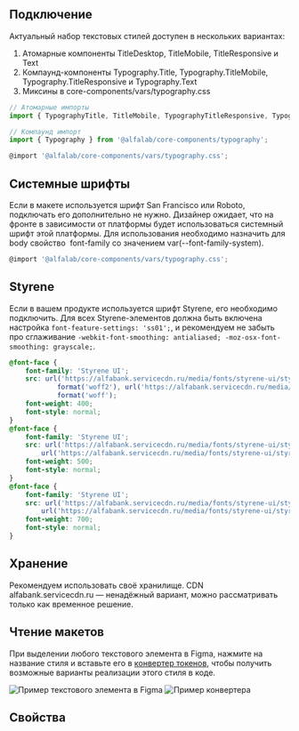 
## Подключение

Актуальный набор текстовых стилей доступен в нескольких вариантах:

1. Атомарные компоненты TitleDesktop, TitleMobile, TitleResponsive и Text
2. Компаунд-компоненты Typography.Title, Typography.TitleMobile, Typography.TitleResponsive и Typography.Text
3. Миксины в core-components/vars/typography.css

```jsx
// Атомарные импорты
import { TypographyTitle, TitleMobile, TypographyTitleResponsive, TypographyText } from '@alfalab/core-components/typography';

// Компаунд импорт
import { Typography } from '@alfalab/core-components/typography';

@import '@alfalab/core-components/vars/typography.css';
```

## Системные шрифты

Если в макете используется шрифт San Francisco или Roboto, подключать его дополнительно не нужно.
Дизайнер ожидает, что на фронте в зависимости от платформы будет использоваться системный шрифт этой платформы.
Для использования необходимо назначить для body свойство  font-family со значением var(--font-family-system).

```jsx
@import '@alfalab/core-components/vars/typography.css';
```

## Styrene

Если в вашем продукте используется шрифт Styrene, его необходимо подключить.
Для всех Styrene-элементов должна быть включена настройка `font-feature-settings: 'ss01';`,
и рекомендуем не забыть про сглаживание `-webkit-font-smoothing: antialiased; -moz-osx-font-smoothing: grayscale;`.

```css
@font-face {
    font-family: 'Styrene UI';
    src: url('https://alfabank.servicecdn.ru/media/fonts/styrene-ui/styrene-ui_regular.woff2')
            format('woff2'), url('https://alfabank.servicecdn.ru/media/fonts/styrene-ui/styrene-ui_regular.woff')
            format('woff');
    font-weight: 400;
    font-style: normal;
}
@font-face {
    font-family: 'Styrene UI';
    src: url('https://alfabank.servicecdn.ru/media/fonts/styrene-ui/styrene-ui_medium.woff2') format('woff2'),
        url('https://alfabank.servicecdn.ru/media/fonts/styrene-ui/styrene-ui_medium.woff') format('woff');
    font-weight: 500;
    font-style: normal;
}
@font-face {
    font-family: 'Styrene UI';
    src: url('https://alfabank.servicecdn.ru/media/fonts/styrene-ui/styrene-ui_bold.woff2') format('woff2'),
        url('https://alfabank.servicecdn.ru/media/fonts/styrene-ui/styrene-ui_bold.woff') format('woff');
    font-weight: 700;
    font-style: normal;
}
```

## Хранение

Рекомендуем использовать своё хранилище.
CDN alfabank.servicecdn.ru — ненадёжный вариант, можно рассматривать только как временное решение.

## Чтение макетов

При выделении любого текстового элемента в Figma, нажмите на название стиля и вставьте его в [конвертер токенов](/docs/token-converter--docs),
чтобы получить возможные варианты реализации этого стиля в коде.

<div
    data-role="wrapper"
    style={{
        display: 'flex',
        justifyContent: 'center',
        alignItems: 'start',
        marginTop: '24px',
        height: '340',
        background: '#F2F3F5',
        borderRadius: '16px',
        padding: '32px',
        gap: '14px',
    }}
>
    <img src='./images/typography_figma-element.png' alt='Пример текстового элемента в Figma' />
    <img src='./images/typography_figma-converter.png' alt='Пример конвертера' />
</div>

## Свойства

<ArgsTabs components={Typography} />
